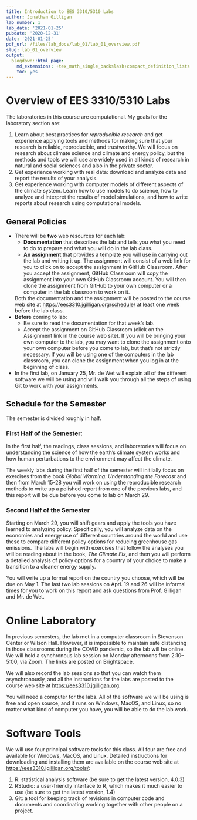```yaml
---
title: Introduction to EES 3310/5310 Labs
author: Jonathan Gilligan
lab_number: 1
lab_date: '2021-01-25'
pubdate: '2020-12-31'
date: '2021-01-25'
pdf_url: /files/lab_docs/lab_01/lab_01_overview.pdf
slug: lab_01_overview
output:
  blogdown::html_page:
    md_extensions: +tex_math_single_backslash+compact_definition_lists
    toc: yes
---
```

# Overview of EES 3310/5310 Labs

The laboratories in this course are computational. My goals for the laboratory section are:

1. Learn about best practices for _reproducible research_ and get experience applying tools and methods for making 
   sure that your research is reliable, reproducible, and trustworthy.
   We will focus on research about climate science and climate and energy policy, but the methods and tools we will
   use are widely used in all kinds of research in natural and social sciences and also in the private sector.
2. Get experience working with real data: download and analyze data and report the results of your analysis.
3. Get experience working with computer models of different aspects of the climate system. Learn how to use models
   to do science, how to analyze and interpret the results of model simulations, and how to write reports about
   research using computational models.

## General Policies

* There will be **two** web resources for each lab: 
    * **Documentation** that describes the lab and tells you what you need to do to prepare and what you will do in the 
      lab class.
    * **An assignment** that provides a template you will use in carrying out the lab and writing it up. The assignment
      will consist of a web link for you to click on to accept the assignment in GitHub Classroom. After you accept
      the assignment, GitHub Classroom will copy the assignment into your own GitHub Classroom account.
      You will then clone the assignment from GitHub to your own computer or a computer in the lab classroom to work
      on it.

    Both the documentation and the assignment will be posted to the course web site at 
    <https://ees3310.jgilligan.org/schedule/> at least one week before the lab class.
* **Before** coming to lab:
    * Be sure to read the documentation for that week's lab.
    * Accept the assignment on GitHub Classroom (click on the Assignment link in the course web site). If you will be
      bringing your own computer to the lab, you may want to clone the assignment onto your own computer before you
      come to lab, but that's not strictly necessary. If you will be using one of the computers in the lab classroom,
      you can clone the assignment when you log in at the beginning of class.
      
* In the first lab, on January 25, Mr. de Wet will explain all of the different software we will be using and will
  walk you through all the steps of using Git to work with your assignments.
   
## Schedule for the Semester

The semester is divided roughly in half. 

### First Half of the Semester:

In the first half, the readings, class sessions, and laboratories will focus 
on understanding the science of how the earth's climate system works and how human perturbations to the environment may
affect the climate. 

The weekly labs during the first half of the semester will initiially focus on exercises from the book 
_Global Warming: Understanding the Forecast_ 
and then from March 15-28 you will work on using the reproducible research methods to write up a polished
report from one of the previous labs, and this report will be due before you come to lab on March 29.

### Second Half of the Semester

Starting on March 29, you will shift gears and apply the tools you have learned to analyzing policy. 
Specifically, you will analyze data on the economies and energy use of different countries around
the world and use these to compare different policy options for reducing greenhouse gas emissions. 
The labs will begin with exercises that follow the analyses you will be reading about in the book, _The Climate Fix_, and then 
you will perform a detailed analysis of policy options for a country of your choice to make a transition
to a cleaner energy supply.

You will write up a formal report on the country you choose, which will be due on May 1. The last two lab sessions on Apri. 19 and 26 
will be informal times for you to work on this report and ask questions from Prof. Gilligan and Mr. de Wet.

# Online Laboratory

In previous semesters, the lab met in a computer classroom in Stevenson Center or Wilson Hall. However, it is impossible to maintain 
safe distancing in those classrooms during the COVID pandemic, so the lab will be online. We will hold a synchronous lab session on 
Monday afternoons from 2:10--5:00, via Zoom. The links are posted on Brightspace. 

We will also record the lab sessions so that you can watch them asynchronously, and all the instructions for the labs are posted to the
course web site at <https://ees3310.jgilligan.org>.

You will need a computer for the labs. All of the software we will be using is free and open source, and it runs on Windows, MacOS, and Linux,
so no matter what kind of computer you have, you will be able to do the lab work.

# Software Tools

We will use four principal software tools for this class. All four are free and available for Windows, MacOS, and 
Linux. Detailed instructions for downloading and installing them are available on the course web site at
<https://ees3310.jgilligan.org/tools/>:

1. R: statistical analysis software (be sure to get the latest version, 4.0.3)
2. RStudio: a user-friendly interface to R, which makes it much easier to use (be sure to get the latest version, 1.4)
3. Git: a tool for keeping track of revisions in computer code and documents and coordinating working together with
   other people on a project.
